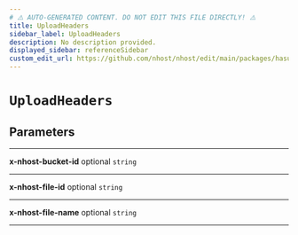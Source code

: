 ```yaml
---
# ⚠️ AUTO-GENERATED CONTENT. DO NOT EDIT THIS FILE DIRECTLY! ⚠️
title: UploadHeaders
sidebar_label: UploadHeaders
description: No description provided.
displayed_sidebar: referenceSidebar
custom_edit_url: https://github.com/nhost/nhost/edit/main/packages/hasura-storage-js/src/utils/types.ts#L108
---
```


# `UploadHeaders`

## Parameters

---

**<span className="parameter-name">x-nhost-bucket-id</span>** <span className="optional-status">optional</span> <code>string</code>

---

**<span className="parameter-name">x-nhost-file-id</span>** <span className="optional-status">optional</span> <code>string</code>

---

**<span className="parameter-name">x-nhost-file-name</span>** <span className="optional-status">optional</span> <code>string</code>

---
